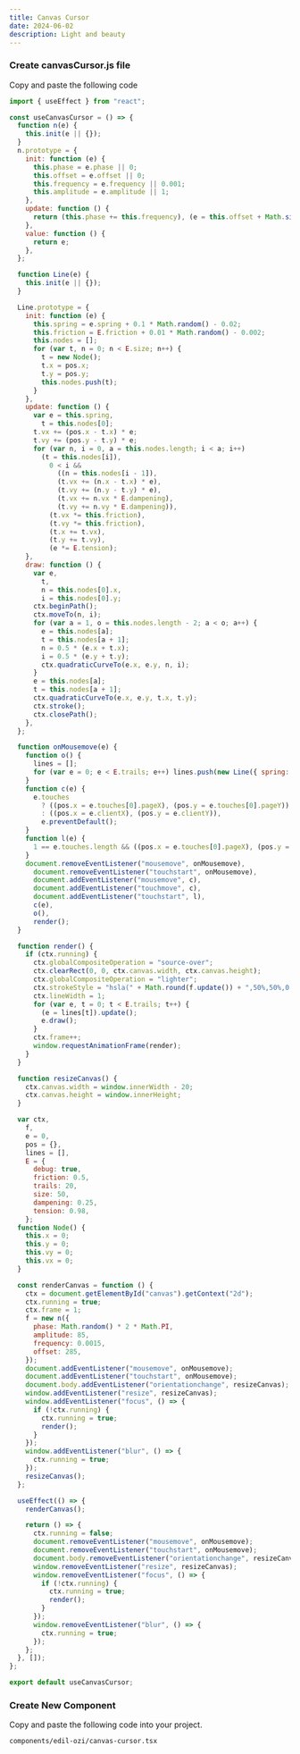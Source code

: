 ```yaml
---
title: Canvas Cursor
date: 2024-06-02
description: Light and beauty
---
```


<ComponentPreview name="canvas-cursor-demo" />

<Steps>

### Create canvasCursor.js file

Copy and paste the following code

```js
import { useEffect } from "react";

const useCanvasCursor = () => {
  function n(e) {
    this.init(e || {});
  }
  n.prototype = {
    init: function (e) {
      this.phase = e.phase || 0;
      this.offset = e.offset || 0;
      this.frequency = e.frequency || 0.001;
      this.amplitude = e.amplitude || 1;
    },
    update: function () {
      return (this.phase += this.frequency), (e = this.offset + Math.sin(this.phase) * this.amplitude);
    },
    value: function () {
      return e;
    },
  };

  function Line(e) {
    this.init(e || {});
  }

  Line.prototype = {
    init: function (e) {
      this.spring = e.spring + 0.1 * Math.random() - 0.02;
      this.friction = E.friction + 0.01 * Math.random() - 0.002;
      this.nodes = [];
      for (var t, n = 0; n < E.size; n++) {
        t = new Node();
        t.x = pos.x;
        t.y = pos.y;
        this.nodes.push(t);
      }
    },
    update: function () {
      var e = this.spring,
        t = this.nodes[0];
      t.vx += (pos.x - t.x) * e;
      t.vy += (pos.y - t.y) * e;
      for (var n, i = 0, a = this.nodes.length; i < a; i++)
        (t = this.nodes[i]),
          0 < i &&
            ((n = this.nodes[i - 1]),
            (t.vx += (n.x - t.x) * e),
            (t.vy += (n.y - t.y) * e),
            (t.vx += n.vx * E.dampening),
            (t.vy += n.vy * E.dampening)),
          (t.vx *= this.friction),
          (t.vy *= this.friction),
          (t.x += t.vx),
          (t.y += t.vy),
          (e *= E.tension);
    },
    draw: function () {
      var e,
        t,
        n = this.nodes[0].x,
        i = this.nodes[0].y;
      ctx.beginPath();
      ctx.moveTo(n, i);
      for (var a = 1, o = this.nodes.length - 2; a < o; a++) {
        e = this.nodes[a];
        t = this.nodes[a + 1];
        n = 0.5 * (e.x + t.x);
        i = 0.5 * (e.y + t.y);
        ctx.quadraticCurveTo(e.x, e.y, n, i);
      }
      e = this.nodes[a];
      t = this.nodes[a + 1];
      ctx.quadraticCurveTo(e.x, e.y, t.x, t.y);
      ctx.stroke();
      ctx.closePath();
    },
  };

  function onMousemove(e) {
    function o() {
      lines = [];
      for (var e = 0; e < E.trails; e++) lines.push(new Line({ spring: 0.4 + (e / E.trails) * 0.025 }));
    }
    function c(e) {
      e.touches
        ? ((pos.x = e.touches[0].pageX), (pos.y = e.touches[0].pageY))
        : ((pos.x = e.clientX), (pos.y = e.clientY)),
        e.preventDefault();
    }
    function l(e) {
      1 == e.touches.length && ((pos.x = e.touches[0].pageX), (pos.y = e.touches[0].pageY));
    }
    document.removeEventListener("mousemove", onMousemove),
      document.removeEventListener("touchstart", onMousemove),
      document.addEventListener("mousemove", c),
      document.addEventListener("touchmove", c),
      document.addEventListener("touchstart", l),
      c(e),
      o(),
      render();
  }

  function render() {
    if (ctx.running) {
      ctx.globalCompositeOperation = "source-over";
      ctx.clearRect(0, 0, ctx.canvas.width, ctx.canvas.height);
      ctx.globalCompositeOperation = "lighter";
      ctx.strokeStyle = "hsla(" + Math.round(f.update()) + ",50%,50%,0.2)";
      ctx.lineWidth = 1;
      for (var e, t = 0; t < E.trails; t++) {
        (e = lines[t]).update();
        e.draw();
      }
      ctx.frame++;
      window.requestAnimationFrame(render);
    }
  }

  function resizeCanvas() {
    ctx.canvas.width = window.innerWidth - 20;
    ctx.canvas.height = window.innerHeight;
  }

  var ctx,
    f,
    e = 0,
    pos = {},
    lines = [],
    E = {
      debug: true,
      friction: 0.5,
      trails: 20,
      size: 50,
      dampening: 0.25,
      tension: 0.98,
    };
  function Node() {
    this.x = 0;
    this.y = 0;
    this.vy = 0;
    this.vx = 0;
  }

  const renderCanvas = function () {
    ctx = document.getElementById("canvas").getContext("2d");
    ctx.running = true;
    ctx.frame = 1;
    f = new n({
      phase: Math.random() * 2 * Math.PI,
      amplitude: 85,
      frequency: 0.0015,
      offset: 285,
    });
    document.addEventListener("mousemove", onMousemove);
    document.addEventListener("touchstart", onMousemove);
    document.body.addEventListener("orientationchange", resizeCanvas);
    window.addEventListener("resize", resizeCanvas);
    window.addEventListener("focus", () => {
      if (!ctx.running) {
        ctx.running = true;
        render();
      }
    });
    window.addEventListener("blur", () => {
      ctx.running = true;
    });
    resizeCanvas();
  };

  useEffect(() => {
    renderCanvas();

    return () => {
      ctx.running = false;
      document.removeEventListener("mousemove", onMousemove);
      document.removeEventListener("touchstart", onMousemove);
      document.body.removeEventListener("orientationchange", resizeCanvas);
      window.removeEventListener("resize", resizeCanvas);
      window.removeEventListener("focus", () => {
        if (!ctx.running) {
          ctx.running = true;
          render();
        }
      });
      window.removeEventListener("blur", () => {
        ctx.running = true;
      });
    };
  }, []);
};

export default useCanvasCursor;
```

### Create New Component

Copy and paste the following code into your project.

```text
components/edil-ozi/canvas-cursor.tsx
```

<ComponentSource name="canvas-cursor" />

</Steps>
